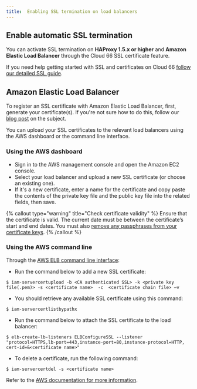```yaml
---
title:  Enabling SSL termination on load balancers
---
```


## Enable automatic SSL termination

You can activate SSL termination on **HAProxy 1.5.x or higher** and **Amazon Elastic Load Balancer** through the Cloud 66 SSL certificate feature.

If you need help getting started with SSL and certificates on Cloud 66 [follow our detailed SSL guide](/docs/security/ssl).

## Amazon Elastic Load Balancer

To register an SSL certificate with Amazon Elastic Load Balancer, first, generate your certificate(s). If you're not sure how to do this, follow our [blog post](https://blog.cloud66.com/registering-ssl-certificate-with-amazon-elastic-load/) on the subject.

You can upload your SSL certificates to the relevant load balancers using the AWS dashboard or the command line interface.

### Using the AWS dashboard

*   Sign in to the AWS management console and open the Amazon EC2 console.
*   Select your load balancer and upload a new SSL certificate (or choose an existing one).
*   If it's a new certificate, enter a name for the certificate and copy paste the contents of the private key file and the public key file into the related fields, then save.

{% callout type="warning" title="Check certificate validity" %}
Ensure that the certificate is valid. The current date must be between the certificate’s start and end dates. You must also [remove any passphrases from your certificate keys](/docs/security/remove-passphrase).
{% /callout %}

### Using the AWS command line

Through the [AWS ELB command line interface](http://aws.amazon.com/developertools/2536):

*   Run the command below to add a new SSL certificate:

```shell
$ iam-servercertupload -b <CA authenticated SSL> -k <private key file(.pem)> -s <certificate name>  -c  <certificate chain file> –v
```

* You should retrieve any available SSL certificate using this command:

```shell
$ iam-servercertlistbypathx
```

* Run the command below to attach the SSL certificate to the load balancer:

```shell
$ elb-create-lb-listeners ELBConfigureSSL --listener "protocol=HTTPS,lb-port=443,instance-port=80,instance-protocol=HTTP, cert-id=&<certificate name>"
```

* To delete a certificate, run the following command:

```shell
$ iam-servercertdel -s <certificate name>
```

Refer to the [AWS documentation for more information](https://docs.aws.amazon.com/IAM/latest/UserGuide/InstallCert/).

